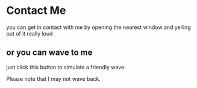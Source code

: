 
# Contact Me

you can get in contact with me by opening the nearest window and yelling out of it really loud

## or you can wave to me

just click this button to simulate a friendly wave.

<Wave />

Please note that I may not wave back.

